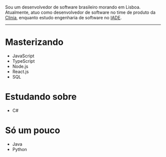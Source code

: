 Sou um desenvolvedor de software brasileiro morando em Lisboa. Atualmente, atuo como desenvolvedor de software no time de produto da [Clinia](https://clinia.io), enquanto estudo engenharia de software no [IADE](https://www.iade.europeia.pt/).

---

# Masterizando

- JavaScript
- TypeScript
- Node.js
- React.js
- SQL

# Estudando sobre

- C#

# Só um pouco

- Java
- Python
